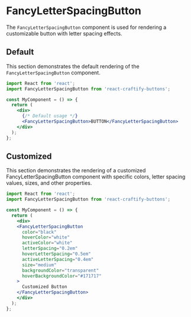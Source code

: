 
<Meta title="Buttons/FancyLetterSpacingButton" component={FancyLetterSpacingButton} />

# FancyLetterSpacingButton

The `FancyLetterSpacingButton` component is used for rendering a customizable button with letter spacing effects.

## Default

This section demonstrates the default rendering of the `FancyLetterSpacingButton` component.

```jsx
import React from 'react';
import FancyLetterSpacingButton from 'react-craftify-buttons';

const MyComponent = () => {
  return (
    <div>
      {/* Default usage */}
      <FancyLetterSpacingButton>BUTTON</FancyLetterSpacingButton>
    </div>
  );
};

```

## Customized

This section demonstrates the rendering of a customized FancyLetterSpacingButton component with specific colors, letter spacing values, sizes, and other properties.

```jsx
import React from 'react';
import FancyLetterSpacingButton from 'react-craftify-buttons';

const MyComponent = () => {
  return (
    <div>
    <FancyLetterSpacingButton
      color="black"
      hoverColor="white"
      activeColor="white"
      letterSpacing="0.2em"
      hoverLetterSpacing="0.5em"
      activeLetterSpacing="0.4em"
      size="medium"
      backgroundColor="transparent"
      hoverBackgroundColor="#171717"
    >
      Customized Button
    </FancyLetterSpacingButton>
    </div>
  );
};

```